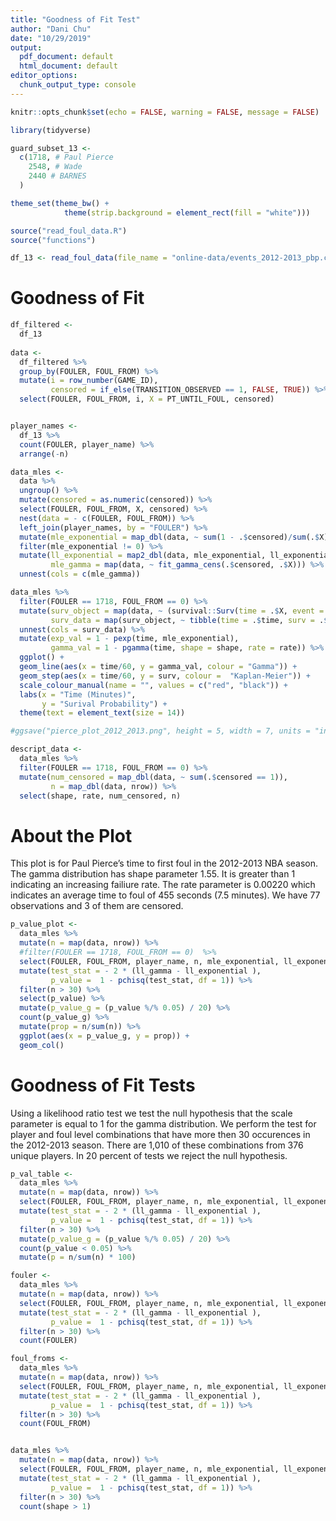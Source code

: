 ```yaml
---
title: "Goodness of Fit Test"
author: "Dani Chu"
date: "10/29/2019"
output:
  pdf_document: default
  html_document: default
editor_options:
  chunk_output_type: console
---
```


```r
knitr::opts_chunk$set(echo = FALSE, warning = FALSE, message = FALSE)

library(tidyverse)

guard_subset_13 <-
  c(1718, # Paul Pierce
    2548, # Wade
    2440 # BARNES
  )

theme_set(theme_bw() +
            theme(strip.background = element_rect(fill = "white")))

source("read_foul_data.R")
source("functions")
```

```r
df_13 <- read_foul_data(file_name = "online-data/events_2012-2013_pbp.csv")
```

# Goodness of Fit

```r
df_filtered <-
  df_13
  
data <-
  df_filtered %>% 
  group_by(FOULER, FOUL_FROM) %>%
  mutate(i = row_number(GAME_ID),
         censored = if_else(TRANSITION_OBSERVED == 1, FALSE, TRUE)) %>%
  select(FOULER, FOUL_FROM, i, X = PT_UNTIL_FOUL, censored)


player_names <- 
  df_13 %>%
  count(FOULER, player_name) %>%
  arrange(-n)

data_mles <-
  data %>%
  ungroup() %>%
  mutate(censored = as.numeric(censored)) %>%
  select(FOULER, FOUL_FROM, X, censored) %>%
  nest(data = - c(FOULER, FOUL_FROM)) %>%
  left_join(player_names, by = "FOULER") %>%
  mutate(mle_exponential = map_dbl(data, ~ sum(1 - .$censored)/sum(.$X))) %>%
  filter(mle_exponential != 0) %>%
  mutate(ll_exponential = map2_dbl(data, mle_exponential, ll_exponential),
         mle_gamma = map(data, ~ fit_gamma_cens(.$censored, .$X))) %>%
  unnest(cols = c(mle_gamma))

data_mles %>%
  filter(FOULER == 1718, FOUL_FROM == 0) %>%
  mutate(surv_object = map(data, ~ (survival::Surv(time = .$X, event = 1 - .$censored) ~ 1) %>% survival::survfit()),
         surv_data = map(surv_object, ~ tibble(time = .$time, surv = .$surv))) %>%
  unnest(cols = surv_data) %>%
  mutate(exp_val = 1 - pexp(time, mle_exponential),
         gamma_val = 1 - pgamma(time, shape = shape, rate = rate)) %>%
  ggplot() +
  geom_line(aes(x = time/60, y = gamma_val, colour = "Gamma")) +
  geom_step(aes(x = time/60, y = surv, colour =  "Kaplan-Meier")) +
  scale_colour_manual(name = "", values = c("red", "black")) +
  labs(x = "Time (Minutes)",
       y = "Surival Probability") +
  theme(text = element_text(size = 14))

#ggsave("pierce_plot_2012_2013.png", height = 5, width = 7, units = "in")
```

```r
descript_data <- 
  data_mles %>%
  filter(FOULER == 1718, FOUL_FROM == 0) %>%
  mutate(num_censored = map_dbl(data, ~ sum(.$censored == 1)),
         n = map_dbl(data, nrow)) %>%
  select(shape, rate, num_censored, n)
```

# About the Plot

This plot is for Paul Pierce's time to first foul in the 2012-2013 NBA season. The gamma distribution has shape parameter 1.55. It is greater than 1 indicating an increasing failiure rate. The rate parameter is 0.00220 which indicates an average time to foul of 455 seconds (7.5 minutes). We have 77 observations and 3 of them are censored.


```r

p_value_plot <- 
  data_mles %>%
  mutate(n = map(data, nrow)) %>%
  #filter(FOULER == 1718, FOUL_FROM == 0)  %>%
  select(FOULER, FOUL_FROM, player_name, n, mle_exponential, ll_exponential, ll_gamma, shape, rate) %>%
  mutate(test_stat = - 2 * (ll_gamma - ll_exponential ),
         p_value =  1 - pchisq(test_stat, df = 1)) %>%
  filter(n > 30) %>%
  select(p_value) %>%
  mutate(p_value_g = (p_value %/% 0.05) / 20) %>%
  count(p_value_g) %>%
  mutate(prop = n/sum(n)) %>%
  ggplot(aes(x = p_value_g, y = prop)) +
  geom_col()
```

# Goodness of Fit Tests

Using a likelihood ratio test we test the null hypothesis that the scale parameter is equal to 1 for the gamma distribution. We perform the test for player and foul level combinations that have more then 30 occurences in the 2012-2013 season. There are 1,010 of these combinations from 376 unique players. In 20 percent of tests we reject the null hypothesis. 

```r
p_val_table <- 
  data_mles %>%
  mutate(n = map(data, nrow)) %>%
  select(FOULER, FOUL_FROM, player_name, n, mle_exponential, ll_exponential, ll_gamma, shape, rate) %>%
  mutate(test_stat = - 2 * (ll_gamma - ll_exponential ),
         p_value =  1 - pchisq(test_stat, df = 1)) %>%
  filter(n > 30) %>%
  mutate(p_value_g = (p_value %/% 0.05) / 20) %>%
  count(p_value < 0.05) %>%
  mutate(p = n/sum(n) * 100)

fouler <- 
  data_mles %>%
  mutate(n = map(data, nrow)) %>%
  select(FOULER, FOUL_FROM, player_name, n, mle_exponential, ll_exponential, ll_gamma, shape, rate) %>%
  mutate(test_stat = - 2 * (ll_gamma - ll_exponential ),
         p_value =  1 - pchisq(test_stat, df = 1)) %>%
  filter(n > 30) %>% 
  count(FOULER)

foul_froms <-
  data_mles %>%
  mutate(n = map(data, nrow)) %>%
  select(FOULER, FOUL_FROM, player_name, n, mle_exponential, ll_exponential, ll_gamma, shape, rate) %>%
  mutate(test_stat = - 2 * (ll_gamma - ll_exponential ),
         p_value =  1 - pchisq(test_stat, df = 1)) %>%
  filter(n > 30) %>% 
  count(FOUL_FROM)


data_mles %>%
  mutate(n = map(data, nrow)) %>%
  select(FOULER, FOUL_FROM, player_name, n, mle_exponential, ll_exponential, ll_gamma, shape, rate) %>%
  mutate(test_stat = - 2 * (ll_gamma - ll_exponential ),
         p_value =  1 - pchisq(test_stat, df = 1)) %>%
  filter(n > 30) %>%
  count(shape > 1)
  
```

